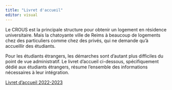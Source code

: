 ```yaml
---
title: "Livret d'accueil"
editor: visual
---
```


Le CROUS est la principale structure pour obtenir un logement en résidence universitaire. Mais la chatoyante ville de Reims à beaucoup de logements chez des particuliers comme chez des privés, qui ne demande qu'à accueillir des étudiants.

Pour les étudiants étrangers, les démarches sont d'autant plus difficiles du point de vue administratif. Le livret d'accueil ci-dessous, spécifiquement dédié aux étudiants étrangers, résume l'ensemble des informations nécessaires à leur intégration.

[Livret d'accueil 2022-2023](https://livret-accueil.quarto.pub/livretaccueil/)
